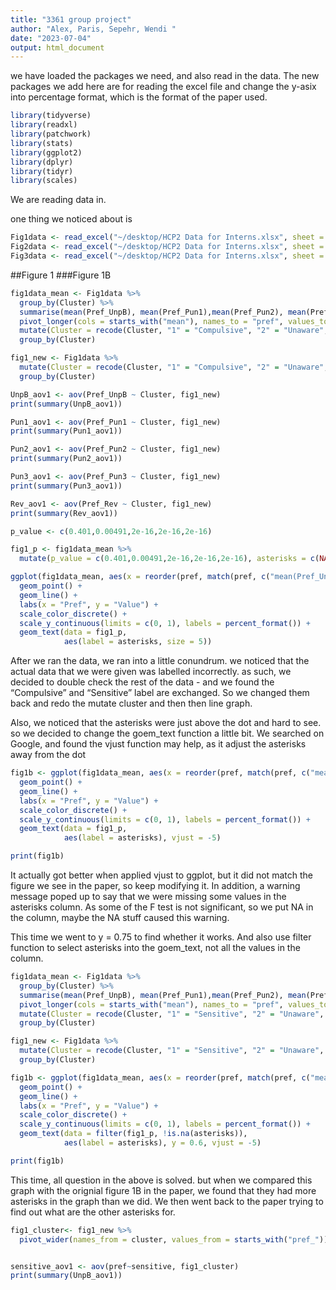 ```yaml
---
title: "3361 group project"
author: "Alex, Paris, Sepehr, Wendi "
date: "2023-07-04"
output: html_document
---
```



we have loaded the packages we need, and also read in the data. The new packages we add here are for reading the excel file and change the y-asix into percentage format, which is the format of the paper used. 

```r
library(tidyverse)
library(readxl) 
library(patchwork) 
library(stats)
library(ggplot2)
library(dplyr)
library(tidyr)
library(scales)
```

We are reading data in.

one thing we noticed about is 
```r
Fig1data <- read_excel("~/desktop/HCP2 Data for Interns.xlsx", sheet = 2)
Fig2data <- read_excel("~/desktop/HCP2 Data for Interns.xlsx", sheet = 3)
Fig3data <- read_excel("~/desktop/HCP2 Data for Interns.xlsx", sheet = 4)

```


##Figure 1 
###Figure 1B

```r
fig1data_mean <- Fig1data %>%
  group_by(Cluster) %>% 
  summarise(mean(Pref_UnpB), mean(Pref_Pun1),mean(Pref_Pun2), mean(Pref_Pun3), mean(Pref_Rev)) %>% 
  pivot_longer(cols = starts_with("mean"), names_to = "pref", values_to = "value") %>% 
  mutate(Cluster = recode(Cluster, "1" = "Compulsive", "2" = "Unaware", "3" = "Sensitive")) %>%
  group_by(Cluster)

fig1_new <- Fig1data %>%
  mutate(Cluster = recode(Cluster, "1" = "Compulsive", "2" = "Unaware", "3" = "Sensitive")) %>%
  group_by(Cluster)

UnpB_aov1 <- aov(Pref_UnpB ~ Cluster, fig1_new)
print(summary(UnpB_aov1))

Pun1_aov1 <- aov(Pref_Pun1 ~ Cluster, fig1_new)
print(summary(Pun1_aov1)) 

Pun2_aov1 <- aov(Pref_Pun2 ~ Cluster, fig1_new)
print(summary(Pun2_aov1)) 

Pun3_aov1 <- aov(Pref_Pun3 ~ Cluster, fig1_new)
print(summary(Pun3_aov1)) 

Rev_aov1 <- aov(Pref_Rev ~ Cluster, fig1_new)
print(summary(Rev_aov1)) 

p_value <- c(0.401,0.00491,2e-16,2e-16,2e-16)

fig1_p <- fig1data_mean %>%
  mutate(p_value = c(0.401,0.00491,2e-16,2e-16,2e-16), asterisks = c(NA, "*", "*", "*","*"))
```

```r
ggplot(fig1data_mean, aes(x = reorder(pref, match(pref, c("mean(Pref_UnpB)", "mean(Pref_Pun1)", "mean(Pref_Pun2)", "mean(Pref_Pun3)", "mean(Pref_Rev)"))), y = value, color = Cluster, group = Cluster)) +
  geom_point() +
  geom_line() +
  labs(x = "Pref", y = "Value") +
  scale_color_discrete() +
  scale_y_continuous(limits = c(0, 1), labels = percent_format()) + 
  geom_text(data = fig1_p,
            aes(label = asterisks, size = 5))
```
After we ran the data, we ran into a little conundrum. we noticed that the actual data that we were given was labelled incorrectly. as such, we decided to double check the rest of the data - and we found the "Compulsive" and "Sensitive" label are exchanged. So we changed them back and redo the mutate cluster and then then line graph. 

Also, we noticed that the asterisks were just above the dot and hard to see. so we decided to change the goem_text function a little bit. We searched on Google, and found the vjust function may help, as it adjust the asterisks away from the dot 
```r

fig1b <- ggplot(fig1data_mean, aes(x = reorder(pref, match(pref, c("mean(Pref_UnpB)", "mean(Pref_Pun1)", "mean(Pref_Pun2)", "mean(Pref_Pun3)", "mean(Pref_Rev)"))), y = value, color = Cluster, group = Cluster)) +
  geom_point() +
  geom_line() +
  labs(x = "Pref", y = "Value") +
  scale_color_discrete() +
  scale_y_continuous(limits = c(0, 1), labels = percent_format()) +
  geom_text(data = fig1_p,
            aes(label = asterisks), vjust = -5)

print(fig1b)
```
It actually got better when applied vjust to ggplot, but it did not match the figure we see in the paper, so keep modifying it. In addition, a warning message poped up to say that we were missing some values in the asterisks column. As some of the F test is not significant, so we put NA in the column, maybe the NA stuff caused this warning. 

This time we went to y = 0.75 to find whether it works. And also use filter function to select asterisks into the goem_text, not all the values in the column. 

```r
fig1data_mean <- Fig1data %>%
  group_by(Cluster) %>% 
  summarise(mean(Pref_UnpB), mean(Pref_Pun1),mean(Pref_Pun2), mean(Pref_Pun3), mean(Pref_Rev)) %>% 
  pivot_longer(cols = starts_with("mean"), names_to = "pref", values_to = "value") %>% 
  mutate(Cluster = recode(Cluster, "1" = "Sensitive", "2" = "Unaware", "3" = "Compulsive")) %>%
  group_by(Cluster)

fig1_new <- Fig1data %>%
  mutate(Cluster = recode(Cluster, "1" = "Sensitive", "2" = "Unaware", "3" = "Compulsive")) %>%
  group_by(Cluster)

fig1b <- ggplot(fig1data_mean, aes(x = reorder(pref, match(pref, c("mean(Pref_UnpB)", "mean(Pref_Pun1)", "mean(Pref_Pun2)", "mean(Pref_Pun3)", "mean(Pref_Rev)"))), y = value, color = Cluster, group = Cluster)) +
  geom_point() +
  geom_line() +
  labs(x = "Pref", y = "Value") +
  scale_color_discrete() +
  scale_y_continuous(limits = c(0, 1), labels = percent_format()) +
  geom_text(data = filter(fig1_p, !is.na(asterisks)),
            aes(label = asterisks), y = 0.6, vjust = -5)

print(fig1b)
```
This time, all question in the above is solved. but when we compared this graph with the orignial figure 1B in the paper, we found that they had more asterisks in the graph than we did. We then went back to the paper trying to find out what are the other asterisks for. 

```r

fig1_cluster<- fig1_new %>%
  pivot_wider(names_from = cluster, values_from = starts_with("pref_"))


sensitive_aov1 <- aov(pref~sensitive, fig1_cluster)
print(summary(UnpB_aov1))






```





